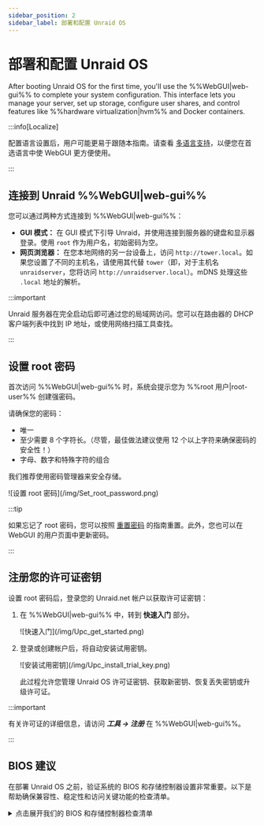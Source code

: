 ```yaml
---
sidebar_position: 2
sidebar_label: 部署和配置 Unraid OS
---
```


# 部署和配置 Unraid OS

After booting Unraid OS for the first time, you'll use the %%WebGUI|web-gui%% to complete your system configuration. This interface lets you manage your server, set up storage, configure user shares, and control features like %%hardware virtualization|hvm%% and Docker containers.

:::info\[Localize]

配置语言设置后，用户可能更易于跟随本指南。请查看 [多语言支持](../../using-unraid-to/customize-your-experience/multi-language-support.mdx)，以便您在首选语言中使 WebGUI 更方便使用。

:::

## 连接到 Unraid %%WebGUI|web-gui%%

您可以通过两种方式连接到 %%WebGUI|web-gui%%：

- **GUI 模式：** 在 GUI 模式下引导 Unraid，并使用连接到服务器的键盘和显示器登录。使用 `root` 作为用户名，初始密码为空。
- **网页浏览器：** 在您本地网络的另一台设备上，访问 `http://tower.local`。如果您设置了不同的主机名，请使用其代替 `tower`（即，对于主机名 `unraidserver`，您将访问 `http://unraidserver.local`）。mDNS 处理这些 `.local` 地址的解析。

:::important

Unraid 服务器在完全启动后即可通过您的局域网访问。您可以在路由器的 DHCP 客户端列表中找到 IP 地址，或使用网络扫描工具查找。

:::

## 设置 root 密码

首次访问 %%WebGUI|web-gui%% 时，系统会提示您为 %%root 用户|root-user%% 创建强密码。

请确保您的密码：

- 唯一
- 至少需要 8 个字符长。（尽管，最佳做法建议使用 12 个以上字符来确保密码的安全性！）
- 字母、数字和特殊字符的组合

我们推荐使用密码管理器来安全存储。

<div style={{ margin: 'auto', maxWidth: '300px'}}>
  ![设置 root 密码](/img/Set_root_password.png)
</div>

:::tip

如果忘记了 root 密码，您可以按照 [重置密码](../../system-administration/secure-your-server/user-management.mdx#reset-your-password) 的指南重置。此外，您也可以在 WebGUI 的用户页面中更新密码。

:::

## 注册您的许可证密钥

设置 root 密码后，登录您的 Unraid.net 帐户以获取许可证密钥：

1. 在 %%WebGUI|web-gui%% 中，转到 **快速入门** 部分。

   <div style={{ margin: 'auto', maxWidth: '500px'}}>
     ![快速入门](/img/Upc_get_started.png)
   </div>

2. 登录或创建帐户后，将自动安装试用密钥。

   <div style={{ margin: 'auto', maxWidth: '500px'}}>
     ![安装试用密钥](/img/Upc_install_trial_key.png)
   </div>

   此过程允许您管理 Unraid OS 许可证密钥、获取新密钥、恢复丢失密钥或升级许可证。

:::important

有关许可证的详细信息，请访问 ***工具 → 注册*** 在 %%WebGUI|web-gui%%。

:::

## BIOS 建议

在部署 Unraid OS 之前，验证系统的 BIOS 和存储控制器设置非常重要。以下是帮助确保兼容性、稳定性和访问关键功能的检查清单。

<details>
  <summary>点击展开我们的 BIOS 和存储控制器检查清单</summary>

  正确配置 BIOS 和存储控制器对稳定的 Unraid OS 部署至关重要。第一次引导前请使用此清单。

  ### 基本设置

  ✅ Set the USB flash drive as the primary boot device.\
  ✅ Configure the storage controller to **%%AHCI|ahci%%** mode with SATA connections.\
  ✅ Set the controller to **%%HBA mode|hba-mode%%** (not **%%RAID|raid%%**).\
  ✅ Disable **Secure Boot** as it is not supported by Unraid OS.

  ### 高级设置

  ✅ Enable **%%hardware virtualization|hvm%%** features (e.g., **%%Intel VT-x|intel-vt-x%%** or **%%AMD-V|amd-v%%**) for **%%virtual machines (VMs)|vm%%**.\
  ✅ Enable **%%IOMMU|iommu%%** support (Intel VT-d or AMD-Vi) for PCI device assignment to VMs.

  ### 故障排除技巧

  如果 Unraid OS 无法启动，尝试：

  ✅ 将启动顺序调整为：**Forced-FDD**，**USB-HDD**，**USB-ZIP**。\
  ✅ 禁用USB 2.0/3.0支持。\
  ✅ 切换任何快速启动功能。\
  ✅ 切换USB键盘支持。

  欲了解更多帮助，请访问 [Unraid 一般支持论坛](https://forums.unraid.net/)。

  :::important
  许多主板限制启动设备选择为12个硬盘。如果您的USB闪存驱动器被识别为硬盘，在安装12个物理硬盘后可能无法从其启动。尽可能将BIOS配置为将闪存驱动器视作可移动设备。

  如果使用附加的HBA，您可以禁用INT 13h支持，以防止其连接的驱动器出现在可启动设备列表中，从而帮助保持在12个驱动器限制以内。
  :::
</details>
